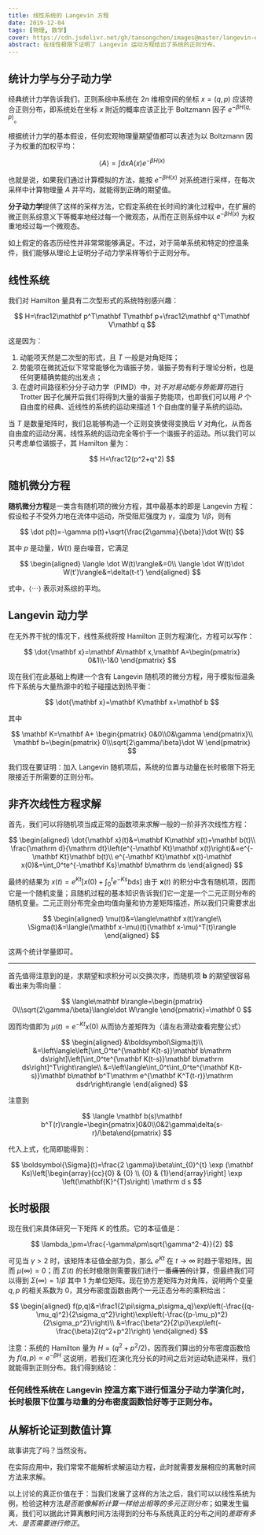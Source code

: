 ```yaml
---
title: 线性系统的 Langevin 方程
date: 2019-12-04
tags: [物理, 数学]
cover: https://cdn.jsdelivr.net/gh/tansongchen/images@master/langevin-equations.webp
abstract: 在线性极限下证明了 Langevin 运动方程给出了系统的正则分布。
---
```


## 统计力学与分子动力学

经典统计力学告诉我们，正则系综中系统在 $2n$ 维相空间的坐标 $x=(q,p)$ 应该符合正则分布，即系统处在坐标 $x$ 附近的概率应该正比于 Boltzmann 因子 $e^{-\beta H(q,p)}$。

根据统计力学的基本假设，任何宏观物理量期望值都可以表述为以 Boltzmann 因子为权重的加权平均：

$$
\langle A\rangle=\int\mathrm dxA(x)e^{-\beta H(x)}
$$

也就是说，如果我们通过计算模拟的方法，能按 $e^{-\beta H(x)}$ 对系统进行采样，在每次采样中计算物理量 $A$ 并平均，就能得到正确的期望值。

**分子动力学**提供了这样的采样方法，它假定系统在长时间的演化过程中，在扩展的微正则系综意义下等概率地经过每一个微观态，从而在正则系综中以 $e^{-\beta H(x)}$ 为权重地经过每一个微观态。

如上假定的各态历经性并非常常能够满足。不过，对于简单系统和特定的控温条件，我们能够从理论上证明分子动力学采样等价于正则分布。

## 线性系统

我们对 Hamilton 量具有二次型形式的系统特别感兴趣：

$$
H=\frac12\mathbf p^T\mathbf T\mathbf p+\frac12\mathbf q^T\mathbf V\mathbf q
$$

这是因为：

1. 动能项天然是二次型的形式，且 $T$ 一般是对角矩阵；
2. 势能项在微扰近似下常常能够化为谐振子势，谐振子势有利于理论分析，也是任何更精确势能的出发点；
3. 在虚时间路径积分分子动力学（PIMD）中，对*不对易动能与势能算符*进行 Trotter 因子化展开后我们将得到大量的谐振子势能项，也即我们可以用 *P* 个自由度的经典、近线性的系统的运动来描述 1 个自由度的量子系统的运动。

当 $T$ 是数量矩阵时，我们总能够构造一个正则变换使得变换后 $V$ 对角化，从而各自由度的运动分离，线性系统的运动完全等价于一个谐振子的运动。所以我们可以只考虑单位谐振子，其 Hamilton 量为：

$$
H=\frac12(p^2+q^2)
$$

## 随机微分方程

**随机微分方程**是一类含有随机项的微分方程，其中最基本的即是 Langevin 方程：假设粒子不受外力地在流体中运动，所受阻尼强度为 *γ*，温度为 1/*β*，则有

$$
\dot p(t)=-\gamma p(t)+\sqrt{\frac{2\gamma}{\beta}}\dot W(t)
$$

其中 *p* 是动量，*Ẇ*(*t*) 是白噪音，它满足

$$
\begin{aligned}
\langle \dot W(t)\rangle&=0\\
\langle \dot W(t)\dot W(t')\rangle&=\delta(t-t')
\end{aligned}
$$

式中，$\langle\cdots\rangle$ 表示对系综的平均。

## Langevin 动力学

在无外界干扰的情况下，线性系统将按 Hamilton 正则方程演化，方程可以写作：

$$
\dot{\mathbf x}=\mathbf A\mathbf x,\mathbf A=\begin{pmatrix}
0&1\\-1&0
\end{pmatrix}
$$

现在我们在此基础上构建一个含有 Langevin 随机项的微分方程，用于模拟恒温条件下系统与大量热源中的粒子碰撞达到热平衡：

$$
\dot{\mathbf x}=\mathbf K\mathbf x+\mathbf b
$$

其中

$$
\mathbf K=\mathbf A+
\begin{pmatrix}
0&0\\0&\gamma
\end{pmatrix}\\
\mathbf b=\begin{pmatrix}
0\\\sqrt{2\gamma/\beta}\dot W
\end{pmatrix}
$$

我们现在要证明：加入 Langevin 随机项后，系统的位置与动量在长时极限下将无限接近于所需要的正则分布。

## 非齐次线性方程求解

首先，我们可以将随机项当成正常的函数项来求解一般的一阶非齐次线性方程：

$$
\begin{aligned}
\dot{\mathbf x}(t)&=\mathbf K\mathbf x(t)+\mathbf b(t)\\
\frac{\mathrm d}{\mathrm dt}\left(e^{-\mathbf Kt}\mathbf x(t)\right)&=e^{-\mathbf Kt}\mathbf b(t)\\
e^{-\mathbf Kt}\mathbf x(t)-\mathbf x(0)&=\int_0^te^{-\mathbf Ks}\mathbf b\mathrm ds
\end{aligned}
$$

最终的结果为 $x(t)=e^{Kt}[x(0)+\int_0^te^{-Ks}b\mathrm ds]$ 由于 **x**(*t*) 的积分中含有随机项，因而它是一个随机变量；且随机过程的基本知识告诉我们它一定是一个二元正则分布的随机变量。二元正则分布完全由均值向量和协方差矩阵描述，所以我们只需要求出

$$
\begin{aligned}
\mu(t)&=\langle\mathbf x(t)\rangle\\
\Sigma(t)&=\langle(\mathbf x-\mu)(t)(\mathbf x-\mu)^T(t)\rangle
\end{aligned}
$$

这两个统计学量即可。

---

首先值得注意到的是，求期望和求积分可以交换次序，而随机项 **b** 的期望很容易看出来为零向量：

$$
\langle\mathbf b\rangle=\begin{pmatrix}
0\\\sqrt{2\gamma/\beta}\langle\dot W\rangle
\end{pmatrix}=\mathbf 0
$$

因而均值即为 $\mu(t)=e^{-Kt}x(0)$ 从而协方差矩阵为（请左右滑动查看完整公式）

$$
\begin{aligned}
&\boldsymbol\Sigma(t)\\
&=\left\langle\left[\int_0^te^{\mathbf K(t-s)}\mathbf b\mathrm ds\right]\left[\int_0^te^{\mathbf K(t-s)}\mathbf b\mathrm ds\right]^T\right\rangle\\
&=\left\langle\int_0^t\int_0^te^{\mathbf K(t-s)}\mathbf b\mathbf b^T\mathrm e^{\mathbf K^T(t-r)}\mathrm dsdr\right\rangle
\end{aligned}
$$

注意到

$$
\langle \mathbf b(s)\mathbf b^T(r)\rangle=\begin{pmatrix}0&0\\0&2\gamma\delta(s-r)/\beta\end{pmatrix}
$$

代入上式，化简即能得到：

$$
\boldsymbol{\Sigma}(t)=\frac{2 \gamma}\beta\int_{0}^{t} \exp (\mathbf Ks)\left[\begin{array}{cc}{0} & {0} \\ {0} & {1}\end{array}\right] \exp \left(\mathbf{K}^{T}s\right) \mathrm d s
$$

## 长时极限

现在我们来具体研究一下矩阵 $K$ 的性质。它的本征值是：

$$
\lambda_\pm=\frac{-\gamma\pm\sqrt{\gamma^2-4}}{2}
$$

可见当 $\gamma>2$ 时，该矩阵本征值全部为负，那么 $e^{Kt}$ 在 $t\to\infty$ 时趋于零矩阵。因而 $\mu(\infty)=0$；而 $\Sigma(t)$ 的长时极限则需要我们进行一番~~痛苦的~~计算，但最终我们可以得到 $\Sigma(\infty)=1/\beta$ 其中 $1$ 为单位矩阵。现在协方差矩阵为对角阵，说明两个变量 $q,p$ 的相关系数为 0，其分布密度函数由两个一元正态分布的乘积给出：

$$
\begin{aligned}
f(p,q)&=\frac1{2\pi\sigma_p\sigma_q}\exp\left(-\frac{(q-\mu_q)^2}{2\sigma_q^2}\right)\exp\left(-\frac{(p-\mu_p)^2}{2\sigma_p^2}\right)\\
&=\frac{\beta^2}{2\pi}\exp\left(-\frac{\beta}2(q^2+p^2)\right)
\end{aligned}
$$

注意：系统的 Hamilton 量为 $H=(q^2+p^2/2)$，因而我们算出的分布密度函数恰为 $f(q,p)\propto e^{-\beta H}$ 这说明，若我们在演化充分长的时间之后对运动轨迹采样，我们就能得到正则分布。我们得到结论：

### 任何线性系统在 Langevin 控温方案下进行恒温分子动力学演化时，长时极限下位置与动量的分布密度函数恰好等于正则分布。

## 从解析论证到数值计算

故事讲完了吗？当然没有。

在实际应用中，我们常常不能解析求解运动方程，此时就需要发展相应的离散时间方法来求解。

以上讨论的真正价值在于：当我们发展了这样的方法之后，我们可以以线性系统为例，检验这种方法*是否能像解析计算一样给出相等的多元正则分布*；如果发生偏离，我们可以据此计算离散时间方法得到的分布与系统真正的分布之间的*差距有多大、是否需要进行修正*。
